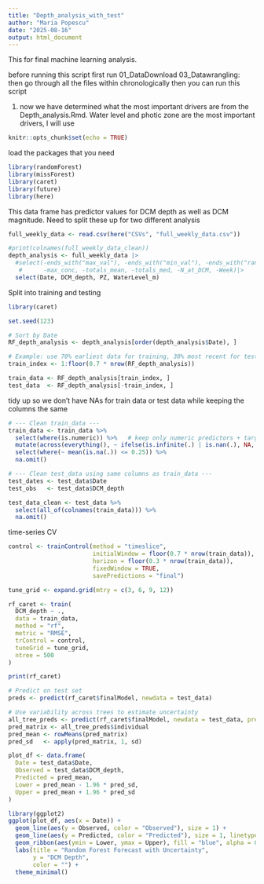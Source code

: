 ```yaml
---
title: "Depth_analysis_with_test"
author: "Maria Popescu"
date: "2025-08-16"
output: html_document
---
```

This for final machine learning analysis. 

before running this script first run
01_DataDownload
03_Datawrangling: then go through all the files within chronologically
then you can run this script

1. now we have determined what the most important drivers are from the Depth_analysis.Rmd. Water level and photic zone are the most important drivers, I will use 

```r
knitr::opts_chunk$set(echo = TRUE)
```

load the packages that you need
```r
library(randomForest)
library(missForest)
library(caret)
library(future)
library(here)
```

This data frame has predictor values for DCM depth as well as DCM magnitude. 
Need to split these up for two different analysis

```r
full_weekly_data <- read.csv(here("CSVs", "full_weekly_data.csv"))

#print(colnames(full_weekly_data_clean))
depth_analysis <- full_weekly_data |>
  #select(-ends_with("max_val"), -ends_with("min_val"), -ends_with("range"), 
   #      -max_conc, -totals_mean, -totals_med, -N_at_DCM, -Week)|>
  select(Date, DCM_depth, PZ, WaterLevel_m)
```

Split into training and testing

```r
library(caret)

set.seed(123)

# Sort by Date
RF_depth_analysis <- depth_analysis[order(depth_analysis$Date), ]

# Example: use 70% earliest data for training, 30% most recent for testing
train_index <- 1:floor(0.7 * nrow(RF_depth_analysis))

train_data <- RF_depth_analysis[train_index, ]
test_data  <- RF_depth_analysis[-train_index, ]
```
tidy up so we don't have NAs for train data or test data while keeping the columns the same
```r
# --- Clean train_data ---
train_data <- train_data %>%
  select(where(is.numeric)) %>%   # keep only numeric predictors + target
  mutate(across(everything(), ~ ifelse(is.infinite(.) | is.nan(.), NA, .))) %>%
  select(where(~ mean(is.na(.)) <= 0.25)) %>%
  na.omit()

# --- Clean test_data using same columns as train_data ---
test_dates <- test_data$Date
test_obs   <- test_data$DCM_depth

test_data_clean <- test_data %>%
  select(all_of(colnames(train_data))) %>%
  na.omit()
```
time-series CV
```r
control <- trainControl(method = "timeslice",
                        initialWindow = floor(0.7 * nrow(train_data)),
                        horizon = floor(0.3 * nrow(train_data)),
                        fixedWindow = TRUE,
                        savePredictions = "final")

tune_grid <- expand.grid(mtry = c(3, 6, 9, 12))

rf_caret <- train(
  DCM_depth ~ .,
  data = train_data,
  method = "rf",
  metric = "RMSE",
  trControl = control,
  tuneGrid = tune_grid,
  ntree = 500
)

print(rf_caret)
```
```r
# Predict on test set
preds <- predict(rf_caret$finalModel, newdata = test_data)

# Use variability across trees to estimate uncertainty
all_tree_preds <- predict(rf_caret$finalModel, newdata = test_data, predict.all = TRUE)
pred_matrix <- all_tree_preds$individual
pred_mean <- rowMeans(pred_matrix)
pred_sd   <- apply(pred_matrix, 1, sd)

plot_df <- data.frame(
  Date = test_data$Date,
  Observed = test_data$DCM_depth,
  Predicted = pred_mean,
  Lower = pred_mean - 1.96 * pred_sd,
  Upper = pred_mean + 1.96 * pred_sd
)

library(ggplot2)
ggplot(plot_df, aes(x = Date)) +
  geom_line(aes(y = Observed, color = "Observed"), size = 1) +
  geom_line(aes(y = Predicted, color = "Predicted"), size = 1, linetype = "dashed") +
  geom_ribbon(aes(ymin = Lower, ymax = Upper), fill = "blue", alpha = 0.2) +
  labs(title = "Random Forest Forecast with Uncertainty",
       y = "DCM Depth",
       color = "") +
  theme_minimal()
```

